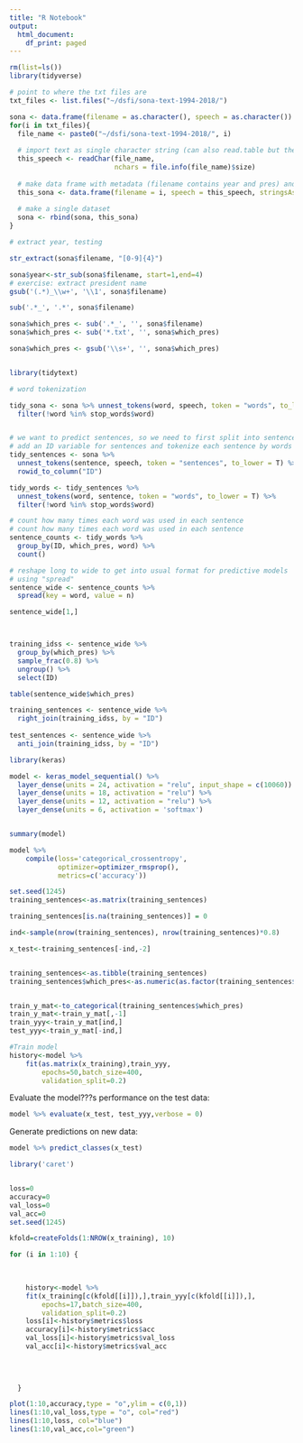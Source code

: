 ```yaml
---
title: "R Notebook"
output:
  html_document:
    df_print: paged
---
```


```r

rm(list=ls())
library(tidyverse)

# point to where the txt files are
txt_files <- list.files("~/dsfi/sona-text-1994-2018/")
```


```r
sona <- data.frame(filename = as.character(), speech = as.character())
for(i in txt_files){
  file_name <- paste0("~/dsfi/sona-text-1994-2018/", i)
  
  # import text as single character string (can also read.table but the "seperator" causes problems)
  this_speech <- readChar(file_name, 
                          nchars = file.info(file_name)$size)
  
  # make data frame with metadata (filename contains year and pres) and speech
  this_sona <- data.frame(filename = i, speech = this_speech, stringsAsFactors = FALSE)
  
  # make a single dataset
  sona <- rbind(sona, this_sona)
}


```

```r
# extract year, testing

str_extract(sona$filename, "[0-9]{4}")

sona$year<-str_sub(sona$filename, start=1,end=4)
# exercise: extract president name
gsub('(.*)_\\w+', '\\1', sona$filename)

sub('.*_', '.*', sona$filename)

sona$which_pres <- sub('.*_', '', sona$filename)
sona$which_pres <- sub('*.txt', '', sona$which_pres)

sona$which_pres <- gsub('\\s+', '', sona$which_pres)



```






```r
library(tidytext)

# word tokenization

tidy_sona <- sona %>% unnest_tokens(word, speech, token = "words", to_lower = T) %>% 
  filter(!word %in% stop_words$word) 


# we want to predict sentences, so we need to first split into sentences
# add an ID variable for sentences and tokenize each sentence by words
tidy_sentences <- sona %>% 
  unnest_tokens(sentence, speech, token = "sentences", to_lower = T) %>%
  rowid_to_column("ID")

tidy_words <- tidy_sentences %>% 
  unnest_tokens(word, sentence, token = "words", to_lower = T) %>% 
  filter(!word %in% stop_words$word) 

# count how many times each word was used in each sentence
# count how many times each word was used in each sentence
sentence_counts <- tidy_words %>% 
  group_by(ID, which_pres, word) %>% 
  count()

# reshape long to wide to get into usual format for predictive models 
# using "spread"
sentence_wide <- sentence_counts %>%
  spread(key = word, value = n)

sentence_wide[1,]




```
```r
training_idss <- sentence_wide %>% 
  group_by(which_pres) %>% 
  sample_frac(0.8) %>% 
  ungroup() %>%
  select(ID)

table(sentence_wide$which_pres)

training_sentences <- sentence_wide %>% 
  right_join(training_idss, by = "ID")
  
test_sentences <- sentence_wide %>% 
  anti_join(training_idss, by = "ID")
```

```r
library(keras)

model <- keras_model_sequential() %>% 
  layer_dense(units = 24, activation = "relu", input_shape = c(10060)) %>% 
  layer_dense(units = 18, activation = "relu") %>% 
  layer_dense(units = 12, activation = "relu") %>% 
  layer_dense(units = 6, activation = 'softmax')


summary(model)

```



```r
model %>%
    compile(loss='categorical_crossentropy',
            optimizer=optimizer_rmsprop(),
            metrics=c('accuracy'))

set.seed(1245)
training_sentences<-as.matrix(training_sentences)

training_sentences[is.na(training_sentences)] = 0

ind<-sample(nrow(training_sentences), nrow(training_sentences)*0.8)

x_test<-training_sentences[-ind,-2]


training_sentences<-as.tibble(training_sentences)
training_sentences$which_pres<-as.numeric(as.factor(training_sentences$which_pres))


train_y_mat<-to_categorical(training_sentences$which_pres)
train_y_mat<-train_y_mat[,-1]
train_yyy<-train_y_mat[ind,]
test_yyy<-train_y_mat[-ind,]

#Train model
history<-model %>%
    fit(as.matrix(x_training),train_yyy,
        epochs=50,batch_size=400,
        validation_split=0.2)


```

Evaluate the model???s performance on the test data:
```r
model %>% evaluate(x_test, test_yyy,verbose = 0)

```
Generate predictions on new data:

```r
model %>% predict_classes(x_test)

```


```r
library('caret')


loss=0
accuracy=0
val_loss=0
val_acc=0
set.seed(1245)

kfold=createFolds(1:NROW(x_training), 10)

for (i in 1:10) {

    
  
    history<-model %>%
    fit(x_training[c(kfold[[i]]),],train_yyy[c(kfold[[i]]),],
        epochs=17,batch_size=400,
        validation_split=0.2)
    loss[i]<-history$metrics$loss
    accuracy[i]<-history$metrics$acc
    val_loss[i]<-history$metrics$val_loss
    val_acc[i]<-history$metrics$val_acc
    
    
  

  }
```


```r



plot(1:10,accuracy,type = "o",ylim = c(0,1))
lines(1:10,val_loss,type = "o", col="red")
lines(1:10,loss, col="blue")
lines(1:10,val_acc,col="green")

```

